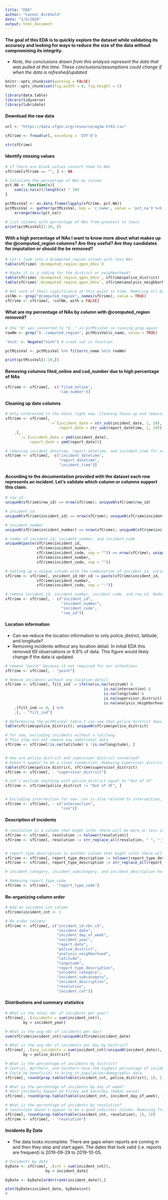 ```yaml
---
title: "EDA"
author: "Connor Birkhold"
date: "1/6/2020"
output: html_document
---
```


#### The goal of this EDA is to quickly explore the dataset while validating its accuracy and looking for ways to reduce the size of the data without compromising its integrity. 
* *Note, the conclusions drawn from this analysis represent the data that was pulled at this time. These conclusions/assumptions could change if when the data is refreshed/updated*
```r
knitr::opts_chunk$set(warning = FALSE)
knitr::opts_chunk$set(fig.width = 8, fig.height = 5)
```

```r
library(data.table)
library(tidyverse)
library(lubridate)
```

#### Download the raw data
```r
url <- "https://data.sfgov.org/resource/wg3w-h783.csv"

sfCrime <- fread(url, encoding = 'UTF-8')

str(sfCrime)
```

#### Identify missing values
```r
# If there are blank values convert them to NAs
sfCrime[sfCrime == "", ] <- NA

# Calculate the percentage of NAs by column
pct.NA <- function(x){
    sum(is.na(x))/length(x) * 100
}

pctMissVal <- as.data.frame(lapply(sfCrime, pct.NA))
pctMissVal <- gather(pctMissVal, key = 'c_name', value = 'pct_na') %>% 
    arrange(desc(pct_na))

# List columns with percentage of NAs from greatest to least
print(pctMissVal[1:10, ])
```

#### With a high percentage of NAs I want to know more about what makes up the @computed_region columns? Are they useful? Are they candidates for imputation or should the be removed?
```r
# Let's look into a @computed_region column with less NAs
table(sfCrime$`:@computed_region_qgnn_b9vv`)

# Maybe it is a coding for the district or neighborhood?
table(sfCrime$`:@computed_region_qgnn_b9vv`, sfCrime$police_district)
table(sfCrime$`:@computed_region_qgnn_b9vv`, sfCrime$analysis_neighborhood)

# Not sure of their significance at this point in time. Removing all @computed_region columns because large amount of NAs and lack of significance at this time
colNm <- grep("@computed_region", names(sfCrime), value = TRUE)
sfCrime <- sfCrime[, !colNm, with = FALSE]
```

#### What are my percentage of NAs by column with @computed_region removed?
```r
# the "@" was converted to "X.." in pctMissVal so running grep again
rowNm <- grep("X..computed_region", pctMissVal$c_name, value = TRUE)

'%ni%' <- Negate("%in%") # creat not in function

pctMissVal <- pctMissVal %>% filter(c_name %ni% rowNm)

print(pctMissVal[1:10,])
```

#### Removing columns filed_online and cad_number due to high percentage of NAs
```r
sfCrime <- sfCrime[, -c('filed_online',
                        'cad_number')]
```

#### Cleaning up date columns
```r
# Only interested in the dates right now. Cleaning those up and removing times
sfCrime <- sfCrime[, 
                   `:=`(incident_date = str_sub(incident_date, 1, 10),
                        report_date = str_sub(report_datetime, 1, 10))] %>% 
    .[,
      `:=`(incident_date = ymd(incident_date),
           report_date = ymd(report_date))]

# removing incident_datetime, report_datetime, and incident_time for now
sfCrime <- sfCrime[, -c("incident_datetime", 
                        "report_datetime",
                        "incident_time")]
```

#### According to the documentation provided with the dataset each row represents an incident. Let's validate which column or columns support this claim.
```r
# row_id
uniqueN(sfCrime$row_id) == nrow(sfCrime); uniqueN(sfCrime$row_id)

# incident_id
uniqueN(sfCrime$incident_id) == nrow(sfCrime); uniqueN(sfCrime$incident_id)

# incident_number
uniqueN(sfCrime$incident_number) == nrow(sfCrime); uniqueN(sfCrime$incident_number)

# combo of incident_id, incident_number, and incident_code
uniqueN(paste(sfCrime$incident_id, 
              sfCrime$incident_number, 
              sfCrime$incident_code, sep = "")) == nrow(sfCrime); uniqueN(paste(sfCrime$incident_id, 
              sfCrime$incident_number, 
              sfCrime$incident_code, sep = ""))

# setting up a unique column with the combination of incident_id, incident_number, and incident_code
sfCrime <- sfCrime[, incident_id_nbr_cd := paste(sfCrime$incident_id, 
              sfCrime$incident_number, 
              sfCrime$incident_code, sep = "-")]

# remove incident_id, incident_number, incident_code, and row_id. Reducing size of data
sfCrime <- sfCrime[, - c("incident_id",
                         "incident_number",
                         "incident_code",
                         "row_id")]

```

#### Location information
- Can we reduce the location information to only police_district, latitude, and longitude?
- Removing incidents without any location detail. In initial EDA this removed 69 observations or 6.9% of data. This figure would likely change if the data is updated.
```r
# remove "point" because it not required for our intentions
sfCrime <- sfCrime[, - "point"]

# Remove incidents without any location detail
sfCrime <- sfCrime[, filt_ind := ifelse(is.na(latitude) & 
                                            is.na(intersection) &
                                            is.na(longitude) &
                                            is.na(supervisor_district) & 
                                            is.na(analysis_neighborhood), 1, 0)] %>% 
    .[filt_ind == 0, ] %>% 
    .[, - "filt_ind"]

# Referencing the pctMissVal table I can see that police district does not have any NAs and could be used a general location reference for incidents without a latitude and longitude
table(sfCrime$police_district); uniqueN(sfCrime$police_district)

# For now, excluding incidents without a lat/long.
# This step did not remove any additional data
sfCrime <- sfCrime[!is.na(latitude) & !is.na(longitude), ]


# How are police_district and supervisor_district connected?
# Doesn't appear to be a clean connection. Removing supervisor_district for now
table(sfCrime$police_district, sfCrime$supervisor_district)
sfCrime <- sfCrime[, - "supervisor_district"]

# Let's exclude anything with police_district equal to "Out of SF"
sfCrime <- sfCrime[police_district != "Out of SF", ]


# Excluding intersection for now. cnn is also related to intersection, excluding for now
sfCrime <- sfCrime[, - c("intersection",
                         "cnn")]

```

#### Description of incidents
```r

# resolution is a column that might infer there will be more or less incidents in the future. Let's clean up resolution. Setting it up to expand this column into indicator columns later
sfCrime <- sfCrime[, resolution := tolower(resolution)]
sfCrime <- sfCrime[, resolution := str_replace_all(resolution, " ", "_")]


# report_type_description is another column that might infer there will be more or less incidents in the future. Let's clean up report_type_description.
sfCrime <- sfCrime[, report_type_description := tolower(report_type_description)]
sfCrime <- sfCrime[, report_type_description := str_replace_all(report_type_description, " ", "_")]

# incident_category, incident_subcategory, and incident_description hold a lot of good detail. Potential to extract key words/phrases for model building (NLP). 

# Removing report_type_code
sfCrime <- sfCrime[, - "report_type_code"]

```

#### Re-organizing column order
```r
# Add an incident_cnt column
sfCrime$incident_cnt <- 1

# Re-order columns
sfCrime <- sfCrime[, c("incident_id_nbr_cd",
                       "incident_date",
                       "incident_day_of_week",
                       "incident_year",
                       "report_date",
                       "police_district",
                       "analysis_neighborhood",
                       "latitude",
                       "longitude",
                       "report_type_description",
                       "incident_category",
                       "incident_subcategory",
                       "incident_description",
                       "resolution",
                       "incident_cnt")]

```

#### Distributions and summary statisitcs
```r
# What is the total nbr of incidents per year?
sfCrime[, .(incidents = sum(incident_cnt)),
        by = incident_year]

# What is the avg nbr of incidents per day?
sum(sfCrime$incident_cnt)/uniqueN(sfCrime$incident_date)

# What is the avg nbr of incidents per day by district?
sfCrime[, .(avg_incidents = sum(incident_cnt)/uniqueN(incident_date)),
        by = police_district]

# What is the percentage of incidents by district?
# Central, Northern, and Southern have the highest percentage of incidents. Is that potentially due to the size of the district?
# Could be beneficial to bring in population/demographic data 
sfCrime[, round(prop.table(table(incident_cnt, police_district), 1), 2)]

# What is the percentage of incidents by day of week?
# Most incidents happen on Friday and Saturday (makes sense)
sfCrime[, round(prop.table(table(incident_cnt, incident_day_of_week), 1), 2)]

# What is the percentage of incidents by resolution?
# resolution doesn't appear to be a good indicator column. Removing from data
sfCrime[, round(prop.table(table(incident_cnt, resolution), 1), 2)]
sfCrime <- sfCrime[, - "resolution"]

```

#### Incidents By Date
* The data looks incomplete. There are gaps when reports are coming in and then they stop and start again. The dates that look valid (i.e. reports are frequent) is 2019-09-29 to 2019-10-05.
```r
# Incidents by date
byDate <- sfCrime[, .(cnt = sum(incident_cnt)),
                  by = incident_date]

byDate <- byDate[order(rank(incident_date)),]

plot(byDate$incident_date, byDate$cnt)
# 
```
